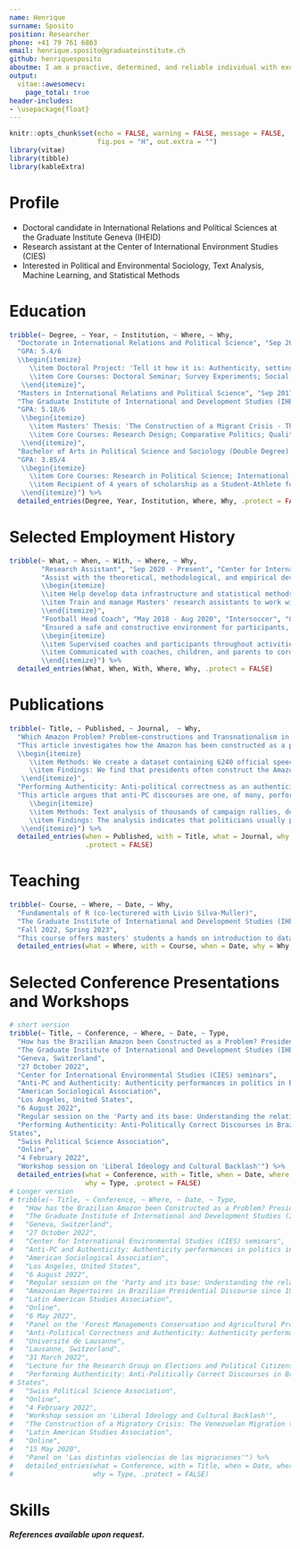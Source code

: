 ```yaml
---
name: Henrique
surname: Sposito
position: Researcher
phone: +41 79 761 6863
email: henrique.sposito@graduateinstitute.ch
github: henriquesposito
aboutme: I am a proactive, determined, and reliable individual with excellent teamwork skills. I hold a Brazilian and Italian nationality and a Swiss B permit. During my free time, I restore vintage bicycles.
output: 
  vitae::awesomecv:
    page_total: true
header-includes:
- \usepackage{float}
---
```


```r
knitr::opts_chunk$set(echo = FALSE, warning = FALSE, message = FALSE,
                      fig.pos = "H", out.extra = "")
library(vitae)
library(tibble)
library(kableExtra)
```

# Profile

 * Doctoral candidate in International Relations and Political Sciences at the Graduate Institute Geneva (IHEID)
 * Research assistant at the Center of International Environment Studies (CIES)
 * Interested in Political and Environmental Sociology, Text Analysis, Machine Learning, and Statistical Methods

# Education

```r
tribble(~ Degree, ~ Year, ~ Institution, ~ Where, ~ Why,
  "Doctorate in International Relations and Political Science", "Sep 2019 - Sep 2023 (expected)", "The Graduate Institute of International and Development Studies (IHEID)", "Geneva, Switzerland",
  "GPA: 5.4/6
  \\begin{itemize}
     \\item Doctoral Project: 'Tell it how it is: Authenticity, setting, and urgency in political discourses' (Supervised by Dr. James Hollway and Dr. Yanina Welp)
     \\item Core Courses: Doctoral Seminar; Survey Experiments; Social Networks; Statistics; Identity and Violence
   \\end{itemize}",
  "Masters in International Relations and Political Science", "Sep 2017 - Aug 2019",
  "The Graduate Institute of International and Development Studies (IHEID)", "Geneva, Switzerland",
  "GPA: 5.18/6
   \\begin{itemize}
     \\item Masters' Thesis: 'The Construction of a Migrant Crisis - The Venezuelan Migration to Brazil' (Supervised by Dr. Melanie Kolbe and Dr. Graziella Moraes Silva; Grade: 5.25)
     \\item Core Courses: Research Design; Comparative Politics; Qualitative Methods; International Political Economy, Foreign Policy Analysis
   \\end{itemize}",
  "Bachelor of Arts in Political Science and Sociology (Double Degree) with a minor in Economics", "Jan 2013 - Jun 2017", "University of Alabama at Birmingham", "Birmingham, United States",
  "GPA: 3.85/4
   \\begin{itemize}
     \\item Core Courses: Research in Political Science; International Sociology; Behavioral Economics; Social Statistics; Mind, Self and Society; Human Rights
     \\item Recipient of 4 years of scholarship as a Student-Athlete for Soccer in a NCAA Division 1 University
   \\end{itemize}") %>% 
  detailed_entries(Degree, Year, Institution, Where, Why, .protect = FALSE)
```

# Selected Employment History

```r
tribble(~ What, ~ When, ~ With, ~ Where, ~ Why,
        "Research Assistant", "Sep 2020 - Present", "Center for International Environmental Studies (CIES)", "Geneva, Switzerland",
        "Assist with the theoretical, methodological, and empirical developments in data and analysis for across various domains of global governance in the project called 'Power and Networks and the Rate of Change in Institutional Complexes' (PANARCHIC), funded by the Swiss National Science Foundation (SNSF)
        \\begin{itemize}
        \\item Help develop data infrastructure and statistical methods in R, offered as an emsemble of R packages, for the gathering, consolidation, and analysis of global governance data.
        \\item Train and manage Masters' research assistants to work with data colletion, R programming and package development, GitHub branching, and other theoretical and practical issues related to the project.
        \\end{itemize}",
        "Football Head Coach", "May 2018 - Aug 2020", "Intersoccer", "Geneva, Switzerland",
        "Ensured a safe and constructive environment for participants, coaches, and parents while promoting the benefits of sports
        \\begin{itemize}
        \\item Supervised coaches and participants throughout activities to ensure their safety.
        \\item Communicated with coaches, children, and parents to cordinate and solve logistical issues related to transportation, venue organization, and delivery of supplies, as well as any medical emergencies and other unexpected events that arose.
        \\end{itemize}") %>% 
  detailed_entries(What, When, With, Where, Why, .protect = FALSE)
```

# Publications

```r
tribble(~ Title, ~ Published, ~ Journal,  ~ Why, 
  "Which Amazon Problem? Problem-constructions and Transnationalism in Brazilian Presidential Discourse since 1985 (with Livio Silva-Muller)", "Published online on 14 Jun 2023", "Environmental Politics",
  "This article investigates how the Amazon has been constructed as a problem in Brazilian presidential speeches since 1985. We develop a framework that accounts for how important transnational actors, as presidents, construct policy objects as particular problems depending on where and when they participate in politics
  \\begin{itemize}
     \\item Methods: We create a dataset containing 6240 official speeches by all Brazilian presidents since 1985. We train a supervised machine learning algorithim to classify how Amazon related sections within speeches construct the Amazon as a problem.
     \\item Findings: We find that presidents often construct the Amazon as an environmental problem when speaking far away from the region, whereas they usually construct it as problems of economic integration or social development when in the Amazon.
   \\end{itemize}",
  "Performing Authenticity: Anti-political correctness as an authenticity performance in Brazil and the United States", "Under Review", "Political Behavior",
  "This article argues that anti-PC discourses are one, of many, performances of authenticity in politics. A framework for identifying several discursive performances of authenticity in politics that focuses on displays (what), projections (who, when, and where), and mechanisms (how) is developed
     \\begin{itemize} 
     \\item Methods: Text analysis of thousands of campaign rallies, debates, interviews, and official speeches gathered for presidents and presidential candidates in Brazil and the United States since the 1980s.
     \\item Findings: The analysis indicates that politicians usually perform different authenticities most when they are candidates or after having left office. As well, politicians often adapt to perform what audiences 'want to hear'.
   \\end{itemize}") %>% 
  detailed_entries(when = Published, with = Title, what = Journal, why = Why,
                   .protect = FALSE)
```

# Teaching

```r
tribble(~ Course, ~ Where, ~ Date, ~ Why, 
  "Fundamentals of R (co-lecturered with Livio Silva-Muller)",
  "The Graduate Institute of International and Development Studies (IHEID)",
  "Fall 2022, Spring 2023",
  "This course offers masters' students a hands on introduction to data science using the R programming language and software. We teach students how to import, transform, analyze, and visualize various types of data in R. To help students think through data, we show practical applications of R for the analysis of environment, finance, and conflict data.") %>% 
  detailed_entries(what = Where, with = Course, when = Date, why = Why, .protect = FALSE)
```

# Selected Conference Presentations and Workshops

```r
# short version
tribble(~ Title, ~ Conference, ~ Where, ~ Date, ~ Type, 
  "How has the Brazilian Amazon been Constructed as a Problem? Presidential Speeches and Transnational Politics since 1985",
  "The Graduate Institute of International and Development Studies (IHEID)",
  "Geneva, Switzerland",
  "27 October 2022",
  "Center for International Environmental Studies (CIES) seminars",
  "Anti-PC and Authenticity: Authenticity performances in politics in Brazil and the United States",
  "American Sociological Association",
  "Los Angeles, United States",
  "6 August 2022",
  "Regular session on the 'Party and its base: Understanding the relationship between political professionals and their audiences'",
  "Performing Authenticity: Anti-Politically Correct Discourses in Brazil and the United
States",
  "Swiss Political Science Association",
  "Online",
  "4 February 2022",
  "Workshop session on 'Liberal Ideology and Cultural Backlash'") %>% 
  detailed_entries(what = Conference, with = Title, when = Date, where = Where, 
                   why = Type, .protect = FALSE)
# Longer version
# tribble(~ Title, ~ Conference, ~ Where, ~ Date, ~ Type, 
#   "How has the Brazilian Amazon been Constructed as a Problem? Presidential Speeches and Transnational Politics since 1985",
#   "The Graduate Institute of International and Development Studies (IHEID)",
#   "Geneva, Switzerland",
#   "27 October 2022",
#   "Center for International Environmental Studies (CIES) seminars",
#   "Anti-PC and Authenticity: Authenticity performances in politics in Brazil and the United States",
#   "American Sociological Association",
#   "Los Angeles, United States",
#   "6 August 2022",
#   "Regular session on the 'Party and its base: Understanding the relationship between political professionals and their audiences'",
#   "Amazonian Repertoires in Brazilian Presidential Discourse since 1985",
#   "Latin American Studies Association",
#   "Online",
#   "6 May 2022",
#   "Panel on the 'Forest Managements Conservation and Agricultural Production'",
#   "Anti-Political Correctness and Authenticity: Authenticity performances in politics in Brazil and the United States",
#   "Université de Lausanne",
#   "Lausanne, Switzerland",
#   "31 March 2022",
#   "Lecture for the Research Group on Elections and Political Citizenship (GREC)",
#   "Performing Authenticity: Anti-Politically Correct Discourses in Brazil and the United
# States",
#   "Swiss Political Science Association",
#   "Online",
#   "4 February 2022",
#   "Workshop session on 'Liberal Ideology and Cultural Backlash'",
#   "The Construction of a Migratory Crisis: The Venezuelan Migration to Brazil",
#   "Latin American Studies Association",
#   "Online",
#   "15 May 2020",
#   "Panel on 'Las distintas violencias de las migraciones'") %>% 
#   detailed_entries(what = Conference, with = Title, when = Date, where = Where, 
#                    why = Type, .protect = FALSE)
```

# Skills

```{=latex}
\begin{table}[tbh]
\centering
\begin{tabular}{cccll}
\textbf{Languages} & \textbf{Programming languages} & \textbf{Markup languages} & \textit{} & \textit{} \\
\multicolumn{1}{l}{}   & \multicolumn{1}{l}{}  & \multicolumn{1}{l}{} &  &  \\
Portuguese (Native)    & R (Advanced)          & Markdown (Advanced)  &  &  \\
English (Fluent)       & Python (Intermediate) & LaTeX (Intermediate) &  &  \\
French (Proficient)    & C (Basic)             & HTML (Intermediate)  &  &  \\
Spanish (Intermediate) & Bash (Basic)          & CSS (Intermidiate)   &  &  \\
Italian (Intermediate) & Java (Basic)          & XML(Basic)           &  &  \\
                       &                       &                      &  & 
\end{tabular}
\end{table}
```

***References available upon request.***
